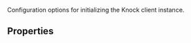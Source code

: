 Configuration options for initializing the Knock client instance.

## Properties

<Attributes>
  <Attribute
    name="host"
    type="string"
    description="A base URL to use for all API requests to Knock."
  />
  <Attribute
    name="logLevel"
    type="'debug' | null"
    description="When set to debug, will output log events."
  />
</Attributes>
